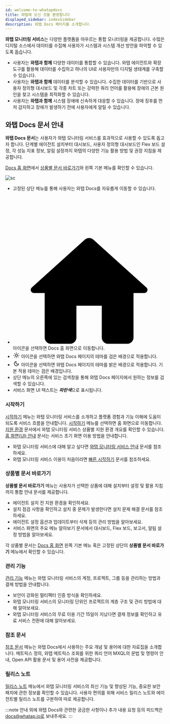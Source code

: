 ```yaml
---
id: welcome-to-whatapdocs
title: 와탭에 오신 것을 환영합니다
displayed_sidebar: indexSidebar
description: 와탭 Docs 페이지를 소개합니다.
---
```


**와탭 모니터링 서비스**는 다양한 플랫폼을 아우르는 통합 모니터링을 제공합니다. 수많은 디지털 소스에서 데이터를 수집해 사용자가 시스템과 시스템 개선 방안을 파악할 수 있도록 돕습니다. 

* 사용자는 **와탭과 함께** 다양한 데이터를 통합할 수 있습니다. 와탭 에이전트와 확장 도구를 활용해 데이터를 수집하고 하나의 UI로 사용자만의 디지털 생태계를 구축할 수 있습니다. 
* 사용자는 **와탭과 함께** 데이터를 분석할 수 있습니다. 수집한 데이터를 기반으로 사용자 정의형 대시보드 및 각종 차트 또는 강력한 쿼리 언어를 활용해 장애의 근본 원인을 찾고 시스템을 최적화할 수 있습니다.
* 사용자는 **와탭과 함께** 시스템 장애에 신속하게 대응할 수 있습니다. 장애 징후를 먼저 감지하고 장애가 발생하기 전에 사용자에게 알릴 수 있습니다.

<!-- 

## 와탭과 함께 시작하기

1. 아직 와탭 계정이 없다면 [회원 가입](https://www.whatap.io/ko/signup/)을 진행하세요. 와탭 모니터링 서비스는 15일간 무료로 제공됩니다.
1. 와탭 모니터링 에이전트 설치의 단계별 개괄 안내는 [빠른 시작하기](quick-guide) 문서를 참조하세요. 상세 기술은 상품별 문서를 참조하세요. 왼쪽 기본 메뉴 혹은 상단의 ***상품별 문서 바로가기*** 메뉴에서 빠른 이동이 가능합니다.
1. 특정 외부 데이터 수집 방법에 대해서는 [확장 도구](../extensions) 문서를 참조하세요.
1. 와탭 서버로 데이터가 전달되기 시작하면 와탭 UI 활용을 위해 상품별 ***주요 메뉴 알아보기*** 문서를 참조하세요. 
1. 비용 정보는 [결제](../billing) 문서를 참조하세요.
-->

## 와탭 Docs 문서 안내

**와탭 Docs 문서**는 사용자가 와탭 모니터링 서비스를 효과적으로 사용할 수 있도록 돕고자 합니다. 단계별 에이전트 설치부터 대시보드, 사용자 정의형 대시보드인 Flex 보드 설정, 각 성능 지표 정보, 알림 설정까지 와탭의 다양한 기능 활용 방법 및 권장 지침을 제공합니다.  

[Docs 홈 화면](../)에서 [상품별 문서 바로가기](../#shortcut-product)와 왼쪽 기본 메뉴를 확인할 수 있습니다. 

![sc](/img/whatapdocs-upper.png)

* 고정된 상단 메뉴를 통해 사용자는 와탭 Docs를 자유롭게 이동할 수 있습니다. 
* <a href="/" class="ic-gs"><svg viewBox="0 -4 24 24"><path d="M10 19v-5h4v5c0 .55.45 1 1 1h3c.55 0 1-.45 1-1v-7h1.7c.46 0 .68-.57.33-.87L12.67 3.6c-.38-.34-.96-.34-1.34 0l-8.36 7.53c-.34.3-.13.87.33.87H5v7c0 .55.45 1 1 1h3c.55 0 1-.45 1-1z" fill=""></path></svg></a> 아이콘을 선택하면 Docs 홈 화면으로 이동합니다.
* <svg viewBox="0 -4 24 26" width="22" height="22" class="ic-gs"><path fill="currentColor" d="M12,9c1.65,0,3,1.35,3,3s-1.35,3-3,3s-3-1.35-3-3S10.35,9,12,9 M12,7c-2.76,0-5,2.24-5,5s2.24,5,5,5s5-2.24,5-5 S14.76,7,12,7L12,7z M2,13l2,0c0.55,0,1-0.45,1-1s-0.45-1-1-1l-2,0c-0.55,0-1,0.45-1,1S1.45,13,2,13z M20,13l2,0c0.55,0,1-0.45,1-1 s-0.45-1-1-1l-2,0c-0.55,0-1,0.45-1,1S19.45,13,20,13z M11,2v2c0,0.55,0.45,1,1,1s1-0.45,1-1V2c0-0.55-0.45-1-1-1S11,1.45,11,2z M11,20v2c0,0.55,0.45,1,1,1s1-0.45,1-1v-2c0-0.55-0.45-1-1-1C11.45,19,11,19.45,11,20z M5.99,4.58c-0.39-0.39-1.03-0.39-1.41,0 c-0.39,0.39-0.39,1.03,0,1.41l1.06,1.06c0.39,0.39,1.03,0.39,1.41,0s0.39-1.03,0-1.41L5.99,4.58z M18.36,16.95 c-0.39-0.39-1.03-0.39-1.41,0c-0.39,0.39-0.39,1.03,0,1.41l1.06,1.06c0.39,0.39,1.03,0.39,1.41,0c0.39-0.39,0.39-1.03,0-1.41 L18.36,16.95z M19.42,5.99c0.39-0.39,0.39-1.03,0-1.41c-0.39-0.39-1.03-0.39-1.41,0l-1.06,1.06c-0.39,0.39-0.39,1.03,0,1.41 s1.03,0.39,1.41,0L19.42,5.99z M7.05,18.36c0.39-0.39,0.39-1.03,0-1.41c-0.39-0.39-1.03-0.39-1.41,0l-1.06,1.06 c-0.39,0.39-0.39,1.03,0,1.41s1.03,0.39,1.41,0L7.05,18.36z"></path></svg> 아이콘을 선택하면 와탭 Docs 페이지의 테마를 검은 배경으로 적용합니다.
* <svg viewBox="0 -4 24 26" width="22" height="22" class="ic-gs"><path fill="currentColor" d="M9.37,5.51C9.19,6.15,9.1,6.82,9.1,7.5c0,4.08,3.32,7.4,7.4,7.4c0.68,0,1.35-0.09,1.99-0.27C17.45,17.19,14.93,19,12,19 c-3.86,0-7-3.14-7-7C5,9.07,6.81,6.55,9.37,5.51z M12,3c-4.97,0-9,4.03-9,9s4.03,9,9,9s9-4.03,9-9c0-0.46-0.04-0.92-0.1-1.36 c-0.98,1.37-2.58,2.26-4.4,2.26c-2.98,0-5.4-2.42-5.4-5.4c0-1.81,0.89-3.42,2.26-4.4C12.92,3.04,12.46,3,12,3L12,3z"></path></svg> 아이콘을 선택하면 와탭 Docs 페이지의 테마를 밝은 배경으로 적용합니다. 기본 적용 테마는 검은 배경입니다.
* 상단 메뉴의 오른쪽에 있는 검색창을 통해 와탭 Docs 페이지에서 원하는 정보를 검색할 수 있습니다.
* 서비스 화면 UI 텍스트는 ***파란색***으로 표시됩니다.

### 시작하기

[시작하기](../) 메뉴는 와탭 모니터링 서비스를 소개하고 플랫폼 경험과 기능 이해에 도움이 되도록 서비스 흐름을 안내합니다. [시작하기](../) 메뉴를 선택하면 홈 화면으로 이동합니다. [지원 환경](support-env) 문서에서 와탭 모니터링 서비스 상품별 지원 환경 개요를 확인할 수 있습니다. [홈 화면(UI) 안내](../navigation/main-ui-intro) 문서는 서비스 초기 화면 이용 방법을 안내합니다. 

* 와탭 모니터링 서비스에 대해 알고 싶다면 [와탭 모니터링 서비스 안내](whatap-overview) 문서를 참조하세요.
* 와탭 모니터링 서비스 이용이 처음이라면 [빠른 시작하기](quick-guide) 문서를 참조하세요.

### 상품별 문서 바로가기

**상품별 문서 바로가기** 메뉴는 사용자가 선택한 상품에 대해 설치부터 설정 및 활용 지침까지 통합 안내 문서를 제공합니다. 

* 에이전트 설치 전 지원 환경을 확인하세요. 
* 설치 점검 사항을 확인하고 설치 중 문제가 발생한다면 설치 문제 해결 문서를 참조하세요. 
* 에이전트 설정 옵션과 업데이트부터 삭제 등의 관리 방법을 알아보세요. 
* 서비스 화면의 주요 메뉴 알아보기 문서에서 대시보드, Flex 보드, 보고서, 알림 설정 방법을 알아보세요.

각 상품별 문서는 [Docs 홈 화면](../) 왼쪽 기본 메뉴 혹은 고정된 상단의 **상품별 문서 바로가기** 메뉴에서 확인할 수 있습니다.

### 관리 기능

[관리 기능](../manage) 메뉴는 와탭 모니터링 서비스의 계정, 프로젝트, 그룹 등을 관리하는 방법과 결제 방법을 안내합니다. 

* 보안이 강화된 멀티팩터 인증 방식을 확인하세요. 
* 와탭 모니터링 서비스의 모니터링 단위인 프로젝트의 계층 구조 및 관리 방법에 대해 알아보세요. 
* 와탭 모니터링 서비스의 무료 이용 기간 15일이 지났다면 결제 정보를 확인하고 유료 서비스 전환에 대해 알아보세요.

### 참조 문서

[참조 문서](../reference) 메뉴는 와탭 Docs에서 사용하는 주요 개념 및 용어에 대한 자료집을 소개합니다. 메트릭스 정의, 와탭 메트릭스 조회를 위한 쿼리 언어 MXQL의 문법 및 명령어 안내, Open API 활용 문서 및 용어 사전을 제공합니다.

### 릴리스 노트

[릴리스 노트](../release-notes) 메뉴에서 와탭 모니터링 서비스의 최신 기능 및 향상된 기능, 중요한 보안 패치에 관한 정보를 확인할 수 있습니다. 사용자 편의를 위해 서비스 릴리스 노트와 에이전트별 릴리스 노트를 구분하여 따로 제공합니다.

:::note
안내 외에 와탭 Docs와 관련한 궁금한 사항이나 추가 내용 요청 등의 피드백은 docs@whatap.io로 보내주세요.
:::
<!-- 사용자는 **와탭 기술 문서**를 통해 -->


<!-- 사용자는 **와탭 독스와 함께** 와탭 모니터링 서비스를 효과적으로 사용할 수 있습니다. -->

<!-- 와탭 독스는 사용자가 와탭 모니터링 서비스를 효과적으로 사용할 수 있도록 안내하는 기술 문서를 제공합니다.  -->
<!-- 사용자는 **와탭과 함께** 시스템 이상 징후 및 이상에 신속하게 대응할 수 있습니다. 이상 징후를 감지하고 이상 징후가 이상이 되기 전에 사용자에게 알릴 수 있습니다. -->

<!-- 사용자 목표에 따라 구축해 나갈 수 있는 기반으로, -->

<!-- 사용자의 목표에 따라 와탭 모니터링 활용 방식을 구축해 나갈 수 있는 기반으로 -->

<!-- 사용자의 목표에 따라 다양하게 구축할 수 있는 기반을 제공합니다. -->